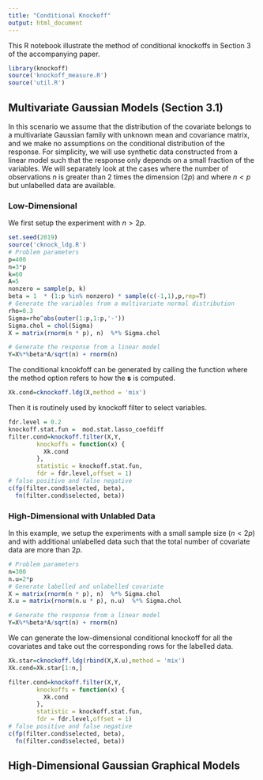 ```yaml
---
title: "Conditional Knockoff"
output: html_document
---
```


This R notebook illustrate the method of conditional knockoffs in Section 3 of the accompanying paper. 
```r
library(knockoff)
source('knockoff_measure.R')
source('util.R')
```
## Multivariate Gaussian Models (Section 3.1)
In this scenario we assume that the distribution of the covariate belongs to a multivariate Gaussian family with unknown mean and covariance matrix, and we make no assumptions on the conditional distribution of the response. For simplicity, we will use synthetic data constructed from a linear model such that the response only depends on a small fraction of the variables. We will separately look at the cases where the number of observations $n$ is greater than 2 times the dimension ($2p$) and where $n<p$ but unlabelled data are available.

### Low-Dimensional
We first setup the experiment with $n>2p$. 
```r
set.seed(2019)
source('cknock_ldg.R')
# Problem parameters
p=400
n=3*p
k=60
A=5
nonzero = sample(p, k) 
beta = 1  * (1:p %in% nonzero) * sample(c(-1,1),p,rep=T) 
# Generate the variables from a multivariate normal distribution 
rho=0.3
Sigma=rho^abs(outer(1:p,1:p,'-'))
Sigma.chol = chol(Sigma)
X = matrix(rnorm(n * p), n)  %*% Sigma.chol

# Generate the response from a linear model
Y=X%*%beta*A/sqrt(n) + rnorm(n)
```

The conditional kncokfoff can be generated by calling the function \textit{cknockoff.ldg} where the method option refers to how the $\mathbf{s}$ is computed. 
```r
Xk.cond=cknockoff.ldg(X,method = 'mix')
```
Then it is routinely used by knockoff filter to select variables. 

```r
fdr.level = 0.2
knockoff.stat.fun =  mod.stat.lasso_coefdiff
filter.cond=knockoff.filter(X,Y,
        knockoffs = function(x) {
          Xk.cond
        },
        statistic = knockoff.stat.fun,
        fdr = fdr.level,offset = 1)
# false positive and false negative
c(fp(filter.cond$selected, beta),
  fn(filter.cond$selected, beta))
```

### High-Dimensional with Unlabled Data
In this example, we setup the experiments with a small sample size ($n<2p$) and with additional unlabelled data such that the total number of covariate data are more than $2p$.
```r
# Problem parameters
n=300
n.u=2*p
# Generate labelled and unlabelled covariate
X = matrix(rnorm(n * p), n)  %*% Sigma.chol
X.u = matrix(rnorm(n.u * p), n.u)  %*% Sigma.chol

# Generate the response from a linear model
Y=X%*%beta*A/sqrt(n) + rnorm(n)
```

We can generate the low-dimensional conditional knockoff for all the covariates and take out the corresponding rows for the labelled data. 
```r
Xk.star=cknockoff.ldg(rbind(X,X.u),method = 'mix')
Xk.cond=Xk.star[1:n,]
```

```r
filter.cond=knockoff.filter(X,Y,
        knockoffs = function(x) {
          Xk.cond
        },
        statistic = knockoff.stat.fun,
        fdr = fdr.level,offset = 1)
# false positive and false negative
c(fp(filter.cond$selected, beta),
  fn(filter.cond$selected, beta))
```


## High-Dimensional Gaussian Graphical Models


